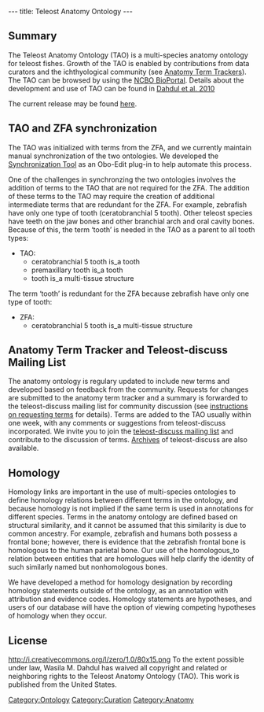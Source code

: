 ---
title: Teleost Anatomy Ontology
---

==Summary==

The Teleost Anatomy Ontology (TAO) is a multi-species anatomy ontology for teleost fishes. Growth of the TAO is enabled by contributions from data curators and the ichthyological community (see [[#Anatomy Term Tracker and Teleost-discuss Mailing List|Anatomy Term Trackers]]). The TAO can be browsed by using the [http://bioportal.bioontology.org/visualize/38362 NCBO BioPortal]. Details about the development and use of TAO can be found in [http://sysbio.oxfordjournals.org/cgi/content/abstract/syq013/ Dahdul et al. 2010]

The current release may be found [http://obo.cvs.sourceforge.net/viewvc/obo/obo/ontology/anatomy/gross_anatomy/animal_gross_anatomy/fish/teleost_anatomy.obo here].

== TAO and ZFA synchronization ==
The TAO was initialized with terms from the ZFA, and we currently maintain manual synchronization of the two ontologies.  We developed the [http://phenoscape.org/wiki/Synchronization_Tool Synchronization Tool] as an Obo-Edit plug-in to help automate this process.

One of the challenges in synchronzing the two ontologies involves the addition of terms to the TAO that are not required for the ZFA.  The addition of these terms to the TAO may require the creation of additional intermediate terms that are redundant for the ZFA.  For example, zebrafish have only one type of tooth (ceratobranchial 5 tooth).  Other teleost species have teeth on the jaw bones and other branchial arch and  oral cavity bones.  Because of this, the term ‘tooth’ is needed in the TAO as a parent to all tooth types:

* TAO:
** ceratobranchial 5 tooth is_a tooth
** premaxillary tooth is_a tooth
** tooth is_a multi-tissue structure

The term ‘tooth’ is redundant for the ZFA because zebrafish have only one type of tooth:

* ZFA:
**ceratobranchial 5 tooth is_a multi-tissue structure

== Anatomy Term Tracker and Teleost-discuss Mailing List ==

The anatomy ontology is regulary updated to include new terms and developed based on feedback from the community.  Requests for changes are submitted to the anatomy term tracker and a summary is forwarded to the teleost-discuss mailing list for community discussion (see [[Term Requests | instructions on requesting terms]] for details). Terms are added to the TAO usually within one week, with any comments or suggestions from  teleost-discuss incorporated. We invite you to join the [https://lists.sourceforge.net/lists/listinfo/obo-teleost-discuss teleost-discuss mailing list] and contribute to the discussion of terms. [http://sourceforge.net/mailarchive/forum.php?forum_name=obo-teleost-discuss Archives] of teleost-discuss are also available.

== Homology ==

Homology links are important in the use of multi-species ontologies to define homology relations between different terms in the ontology, and because homology is not implied if the same term is used in annotations for different species. Terms in the anatomy ontology are defined based on structural similarity, and it cannot be assumed that this similarity is due to common ancestry.  For example, zebrafish and humans both possess a frontal bone; however, there is evidence that the zebrafish frontal bone is homologous to the human parietal bone. Our use of the homologous_to relation between entities that are homologues will help clarify the identity of such similarly named but nonhomologous bones.

We have developed a method for homology designation by recording homology statements outside of the ontology, as an annotation with attribution and evidence codes.  Homology statements are hypotheses, and users of our database will have the option of viewing competing hypotheses of homology when they occur.

==License==
<span class="plainlinks">[http://creativecommons.org/publicdomain/zero/1.0/ http://i.creativecommons.org/l/zero/1.0/80x15.png]</span>
To the extent possible under law, Wasila M. Dahdul has waived all copyright and related or neighboring rights to the Teleost Anatomy Ontology (TAO). This work is published from  the United States.

[[Category:Ontology]]
[[Category:Curation]]
[[Category:Anatomy]]
